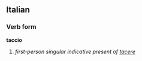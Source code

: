 ==Italian==
===Verb form===
'''taccio'''

# ''first-person singular indicative present of [[tacere]]''